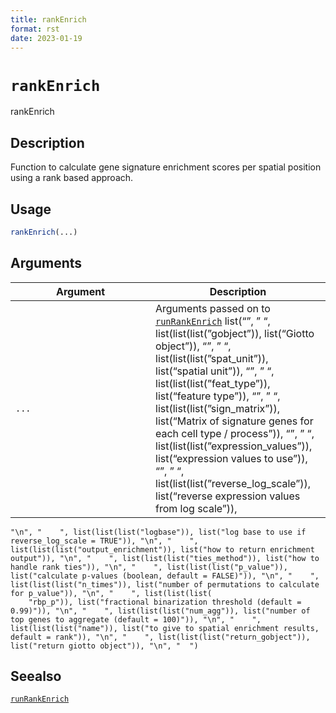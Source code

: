 ```yaml
--- 
title: rankEnrich 
format: rst 
date: 2023-01-19 
--- 
```

# `rankEnrich`

rankEnrich


## Description

Function to calculate gene signature enrichment scores per spatial position using a rank based approach.


## Usage

```r
rankEnrich(...)
```


## Arguments

Argument      |Description
------------- |----------------
`...`     |      Arguments passed on to [`runRankEnrich`](#runrankenrich)   list("\n", "    ", list(list(list("gobject")), list("Giotto object")), "\n", "    ", list(list(list("spat_unit")), list("spatial unit")), "\n", "    ", list(list(list("feat_type")), list("feature type")), "\n", "    ", list(list(list("sign_matrix")), list("Matrix of signature genes for each cell type / process")), "\n", "    ", list(list(list("expression_values")), list("expression values to use")), "\n", "    ", list(list(list("reverse_log_scale")), list("reverse expression values from log scale")), 
    "\n", "    ", list(list(list("logbase")), list("log base to use if reverse_log_scale = TRUE")), "\n", "    ", list(list(list("output_enrichment")), list("how to return enrichment output")), "\n", "    ", list(list(list("ties_method")), list("how to handle rank ties")), "\n", "    ", list(list(list("p_value")), list("calculate p-values (boolean, default = FALSE)")), "\n", "    ", list(list(list("n_times")), list("number of permutations to calculate for p_value")), "\n", "    ", list(list(list(
        "rbp_p")), list("fractional binarization threshold (default = 0.99)")), "\n", "    ", list(list(list("num_agg")), list("number of top genes to aggregate (default = 100)")), "\n", "    ", list(list(list("name")), list("to give to spatial enrichment results, default = rank")), "\n", "    ", list(list(list("return_gobject")), list("return giotto object")), "\n", "  ")


## Seealso

[`runRankEnrich`](#runrankenrich)



